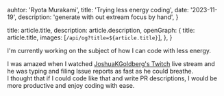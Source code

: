 
  auhtor: 'Ryota Murakami',
  title: 'Trying less energy coding',
  date: '2023-11-19',
  description: 'generate with out extream focus by hand',
}

  title: article.title,
  description: article.description,
  openGraph: {
    title: article.title,
    images: [`/api/og?title=${article.title}`],
  },
}


I'm currently working on the subject of how I can code with less energy.

I was amazed when I watched [JoshuaKGoldberg's Twitch](https://www.twitch.tv/joshuakgoldberg) live stream and he was typing and filing Issue reports as fast as he could breathe.  
I thought that if I could code like that and write PR descriptions, I would be more productive and enjoy coding with ease.
